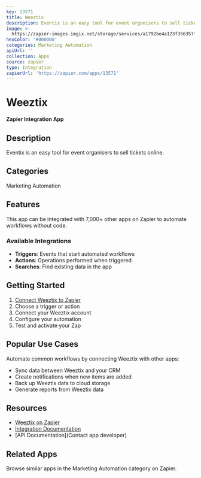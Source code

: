 ```yaml
---
key: 13571
title: Weeztix
description: Eventix is an easy tool for event organisers to sell tickets online.
image: >-
  https://zapier-images.imgix.net/storage/services/a1792be4a123f356357f254f92d26f69.png?auto=format%2Ccompress&ixlib=python-3.0.0&q=50
hexColor: '#000000'
categories: Marketing Automation
apiUrl: ''
collection: Apps
source: zapier
type: Integration
zapierUrl: 'https://zapier.com/apps/13571'
---
```

# Weeztix

**Zapier Integration App**

## Description

Eventix is an easy tool for event organisers to sell tickets online.

## Categories

Marketing Automation

## Features

This app can be integrated with 7,000+ other apps on Zapier to automate workflows without code.

### Available Integrations

- **Triggers**: Events that start automated workflows
- **Actions**: Operations performed when triggered
- **Searches**: Find existing data in the app

## Getting Started

1. [Connect Weeztix to Zapier](https://zapier.com/apps/13571)
2. Choose a trigger or action
3. Connect your Weeztix account
4. Configure your automation
5. Test and activate your Zap

## Popular Use Cases

Automate common workflows by connecting Weeztix with other apps:

- Sync data between Weeztix and your CRM
- Create notifications when new items are added
- Back up Weeztix data to cloud storage
- Generate reports from Weeztix data

## Resources

- [Weeztix on Zapier](https://zapier.com/apps/13571)
- [Integration Documentation](https://zapier.com/apps/13571/integrations)
- [API Documentation](Contact app developer)

## Related Apps

Browse similar apps in the Marketing Automation category on Zapier.
